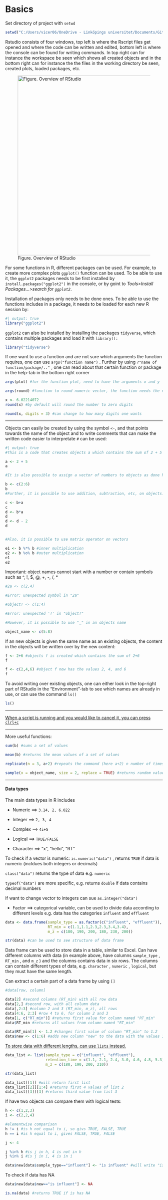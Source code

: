 # Basics

Set directory of project with `setwd`

```r
setwd("C:/Users/vicer06/OneDrive - Linköpings universitet/Documents/GitHub/R4EnvChemAnalysis")
```

Rstudio consists of four windows, top left is where the Rscript files get opened and where the code can be written and edited, bottom left is where the console can be found for writing commands. In top right can for instance the workspace be seen which shows all created objects and in the bottom right can for instance the the files in the working directory be seen, created plots, loaded packages, etc.

![Figure. Overview of RStudio](images/rstudio-01.png){width="574"}

For some functions in R, different packages can be used. For example, to create more complex plots `ggplot()` function can be used. To be able to use it, the `ggplot2` packages needs to be first installed by `install.packages("ggplot2")` in the console, or by goint to *Tools\>Install Packages...\>search for `ggplot2`*.

Installation of packages only needs to be done ones. To be able to use the functions includes in a package, it needs to be loaded for each new R session by:

```r
#| output: true
library("ggplot2")
```

`ggplot2` can also be installed by installing the packages `tidyverse`, which contains multiple packages and load it with `library():`

```r
library("tidyverse")
```

If one want to use a function and are not sure which arguments the function requires, one can use `args("function name")` . Further by using `?"name of function/package/.."` , one can read about that certain function or package in the help-tab in the bottom right corner

```r
args(plot) #for the function plot, need to have the arguments x and y
```

```r
args(round) #function to round numeric vector, the function needs the numeric vector, which can consist of only one number

x <- 6.02214072
round(x) #by default will round the number to zero digits

round(x, digits = 3) #can change to how many digits one wants
```

------------------------------------------------------------------------

Objects can easily be created by using the symbol `<-`, and that points towards the name of the object and to write comments that can make the written code easier to interpretate `#` can be used:

```r
#| output: true
#This is a code that creates objects a which contains the sum of 2 + 5

a <- 2 + 5
a

#It is also possible to assign a vector of numbers to objects as done here for b which contains the numbers 2,3,4,5,6

b <- c(2:6)
b
#Further, it is possible to use addition, subtraction, etc, on objects.

c <- b+a
c
d <- b*a
d
d <- d - 2
d


#Also, it is possible to use matrix operator on vectors

e1 <- b %*% b #inner multiplication
e2 <- b %o% b #outer multiplication
e1
e2
```

Important: object names cannot start with a number or contain symbols such as \^, !, \$, @, +, -, /, \*

```r
#2a <- c(2,4)

#Error: unexpected symbol in "2a"
```

```r
#object! <- c(1:4)

#Error: unexpected '!' in "object!"
```

```r
#However, it is possible to use "_" in an objects name

object_name <- c(5:8)
```

If an new objects is given the same name as an existing objects, the content in the objects will be written over by the new content:

```r
f <- 2+6 #objects f is created which contains the sum of 2+6
f

f <- c(2,4,6) #object f now has the values 2, 4, and 6
f
```

To avoid writing over existing objects, one can either look in the top-right part of RStudio in the "Environment"-tab to see which names are already in use, or can use the command `ls()`

```r
ls()
```

------------------------------------------------------------------------

[When a script is running and you would like to cancel it, you can press `clrl+c`]{.underline}

------------------------------------------------------------------------

More useful functions:

```r

sum(b) #sums a set of values

mean(b) #returns the mean values of a set of values 

replicate(n = 3, a+2) #repeats the command (here a+2) n number of times

sample(x = object_name, size = 2, replace = TRUE) #returns random value from x (in this case object_name). size determines number of values to return and replace = TRUE mean the same value can be returned multiple times (if FALSE, will not return same value multiple times)

```

------------------------------------------------------------------------

#### Data types

The main data types in R includes

-   Numeric ⟹ `3.14, 2, 6.022`

-   Integer ⟹ `2, 3, 4`

-   Complex ⟹ `4i+5`

-   Logical ⟹ `TRUE/FALSE`

-   Character ⟹ "x", "hello", "RT"

To check if a vector is numeric: `is.numeric("data")` , returns `TRUE` if data is numeric (incldues both integers or decimals)

`class("data")` returns the type of data e.g. `numeric`

`typeof("data")` are more specific, e.g. returns `double` if data contains decimal numbers

If want to change vector to integers can sue `as.integer("data")`

-   Factor ⟹ categorical variable, can be used to divide data according to different levels e.g. data has the categories `influent` and `effluent`

```r
data <- data.frame(sample_type = as.factor(c("influent", "effluent")), #as.factor can be used to convert the type of sample into factor
                   RT_min = c(1.1,1.1,2.3,2.3,3.4,3.4),
                   m_z = c(180, 190, 200, 180, 230, 200))

str(data) #can be used to see structure of data frame
```

Data frame can be used to store data in a table, similar to Excel. Can have different columns with data (in example above, have columns `sample_type` , `RT_min` , and `m_z` ) and the columns contains data in six rows. The columns can contain different types of data, e.g. `character` , `numeric` , `logical`, but they must have the same length.

Can extract a certain part of a data frame by using `[]`

```r
#data[row, column]

data[2] #second columns (RT_min) with all row data
data[2,] #second row, with all column data
data[,2:3] #column 2 and 3 (RT_min, m_z), all rows
data[4:6, 2:3] #row 4 to 6, for column 2 and 3
data[1, c("RT_min")] #returns first value for column named "RT_min"
data$RT_min #returns all values from column named "RT_min"

data$RT_min[1] <- 1.2 #changes first value of column "RT_min" to 1.2
data$new <- c(1:6) #adds new column "new" to the data with the values 1 to 6
```

[To store data with different lengths, can use `lists` instead.]{.underline}

```r
data_list <- list(sample_type = c("influent", "effluent"),
                  retention_time = c(1.1, 2.1, 2.4, 3.0, 4.6, 4.8, 5.3),
                  m_z = c(180, 190, 200, 210))

str(data_list)
```

```r
data_list[[1]] #will return first list
data_list[[2]][1:4] #returns first 4 values of list 2
data_list[[3]][3] #returns third value from list 3
```

If have two objects can compare them with logical tests:

```r
h <- c(1,2,3)
i <- c(2,2,4)

#elementwise comparison
h != i #is h not equal to i, so givs TRUE, FALSE, TRUE
h == i #is h equal to i, gives FALSE, TRUE, FALSE

j <- 4

j %in% h #is j in h, 4 is not in h
j %in% i #is j in i, 4 is in i
```

```r
data$new[data$sample_type=="influent"] <- "is influent" #will write "is influent" on the rows in column "new" is sample_types equals "influent
```

To check if data has NA

```r
data$new[data$new=="is influent"] <- NA

is.na(data) #returns TRUE if is has NA
```
